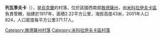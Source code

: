 {{coord|47|32|54|N|30|25|8|E|scale:30000|display=title}}

'''列瓦季夫卡'''（{{lang-uk|Левадівка}}），是[[烏克蘭|烏克蘭]]的村落，位於該國西南部[[敖德薩州|敖德薩州]]，由[[米科拉伊夫卡區|米科拉伊夫卡區]]負責管轄，始建於1917年，面積2.22平方公里，海拔高度43米，2001年人口824，人口密度每平方公里371.17人。

{{DEFAULTSORT:Левадівка}}
[[Category:敖德薩州村落|Category:敖德薩州村落]]
[[Category:米科拉伊夫卡區村落|Category:米科拉伊夫卡區村落]]


{{Odessa-geo-stub}}